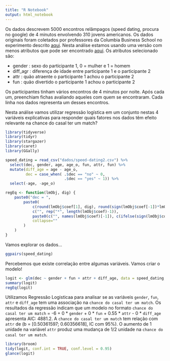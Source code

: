 ```yaml
---
title: "R Notebook"
output: html_notebook
---
```


Os dados descrevem 5000 encontros relâmpagos (speed dating, procura no google) de 4 minutos envolvendo 310 jovens americanos. Os dados originais foram coletados por professores da Columbia Business School no experimento descrito [aqui]("https://faculty.chicagobooth.edu/emir.kamenica/documents/genderDifferences.pdf"). Nesta análise estamos usando uma versão com menos atributos que pode ser encontrado [aqui]("https://github.com/diogoflorencio/ciencia-de-dados-1/blob/master/5-regressao/speed-dating/speed-dating2.csv"). Os atributos selecionado são:

* gender : sexo do participante 1, 0 = mulher e 1 = homem
* diff_agr : diferença de idade entre participante 1 e o participante 2
* attr : quão atraente o participante 1 achou o participante 2
* fun : quão divertido o participante 1 achou o participante 2

Os participantes tinham vários encontros de 4 minutos por noite. Após cada um, preenchiam fichas avaliando aqueles com quem se encontraram. Cada linha nos dados representa um desses encontros.

Nesta análise vamos utilizar regressão logística em um conjunto nestas 4 variáveis explicativas para responder quais fatores nos dados têm efeito relevante na chance do casal ter um match? 

```r
library(tidyverse)
library(tidyr)
library(stargazer)
library(caret)
library(GGally)

speed_dating = read_csv("dados/speed-dating2.csv") %>% 
  select(dec, gender, age, age_o, fun, attr, fun) %>% 
  mutate(diff_age = age - age_o,
         dec = case_when( .$dec == "no" ~ 0,
                          .$dec == "yes" ~ 1)) %>% 
  select(-age, -age_o)
```

```r
regEq <- function(lmObj, dig) {
    paste0("dec = ",
        paste0(
            c(round(lmObj$coef[1], dig), round(sign(lmObj$coef[-1])*lmObj$coef[-1], dig)),
            c("", rep("*", length(lmObj$coef)-1)),
            paste0(c("", names(lmObj$coef)[-1]), c(ifelse(sign(lmObj$coef)[-1]==1," + "," - "), "")),
            collapse=""
        )
    )
}
```

Vamos explorar os dados...

```r
ggpairs(speed_dating)
```

Percebemos que existe correlação entre algumas variáveis. Vamos criar o modelo!

```r
logit <- glm(dec ~ gender + fun + attr + diff_age, data = speed_dating, family = "binomial")
summary(logit)
regEq(logit)
```

Utilizamos Regressão Logisticaa para analisar se as variáveis `gender`, `fun`, `attr` e `diff_age` tem uma associação na `chance do casal ter um match`. Os resultados da regressão indicam que um modelo no formato `chance do casal ter um match` = -6 + 0 * `gender` + 0 * `fun` + 0.55 * `attr` - 0 * `diff_age` apresenta AIC: 4881.2. A `chance do casal ter um match` tem relação com `attr` de (b = [0.50361597; 0.60356618], IC com 95%). O aumento de 1 unidade na variável `attr` produz uma mudança de 1/2 unidade na `chance do casal ter um match`.

```r
library(broom)
tidy(logit, conf.int = TRUE, conf.level = 0.95)
glance(logit)
```

